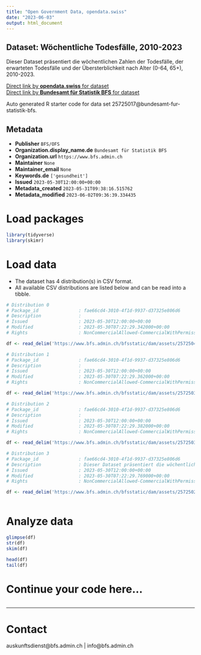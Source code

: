 ```yaml
---
title: "Open Government Data, opendata.swiss"
date: "2023-06-03"
output: html_document
---
```


## Dataset: Wöchentliche Todesfälle, 2010-2023

Dieser Dataset präsentiert die wöchentlichen Zahlen der Todesfälle, der erwarteten Todesfälle und der Übersterblichkeit nach Alter (0-64, 65+), 2010-2023.

[Direct link by **opendata.swiss** for dataset](https://opendata.swiss/de/dataset/wochentliche-todesfalle-2010-2023)<br>
[Direct link by **Bundesamt für Statistik BFS** for dataset](https://www.bfs.admin.ch/asset/de/ts-d-14.03.04.03-wr)

Auto generated R starter code for data set 25725017@bundesamt-fur-statistik-bfs.

## Metadata

- **Publisher** `BFS/OFS`
- **Organization.display_name.de** `Bundesamt für Statistik BFS`
- **Organization.url** `https://www.bfs.admin.ch`
- **Maintainer** `None`
- **Maintainer_email** `None`
- **Keywords.de** `['gesundheit']`
- **Issued** `2023-05-30T12:00:00+00:00`
- **Metadata_created** `2023-05-31T09:38:16.515762`
- **Metadata_modified** `2023-06-02T09:36:39.334435`


# Load packages

```r

library(tidyverse)
library(skimr)

```

# Load data

-   The dataset has 4 distribution(s) in CSV format.
-   All available CSV distributions are listed below and can be read into a tibble.

```r

# Distribution 0
# Package_id               : fae66cd4-3010-4f1d-9937-d37325e806d6
# Description              : 
# Issued                   : 2023-05-30T12:00:00+00:00
# Modified                 : 2023-05-30T07:22:29.342000+00:00
# Rights                   : NonCommercialAllowed-CommercialWithPermission-ReferenceRequired

df <- read_delim('https://www.bfs.admin.ch/bfsstatic/dam/assets/25725041/master')

# Distribution 1
# Package_id               : fae66cd4-3010-4f1d-9937-d37325e806d6
# Description              : 
# Issued                   : 2023-05-30T12:00:00+00:00
# Modified                 : 2023-05-30T07:22:29.362000+00:00
# Rights                   : NonCommercialAllowed-CommercialWithPermission-ReferenceRequired

df <- read_delim('https://www.bfs.admin.ch/bfsstatic/dam/assets/25725033/master')

# Distribution 2
# Package_id               : fae66cd4-3010-4f1d-9937-d37325e806d6
# Description              : 
# Issued                   : 2023-05-30T12:00:00+00:00
# Modified                 : 2023-05-30T07:22:29.382000+00:00
# Rights                   : NonCommercialAllowed-CommercialWithPermission-ReferenceRequired

df <- read_delim('https://www.bfs.admin.ch/bfsstatic/dam/assets/25725037/master')

# Distribution 3
# Package_id               : fae66cd4-3010-4f1d-9937-d37325e806d6
# Description              : Dieser Dataset präsentiert die wöchentlichen Zahlen der Todesfälle, der erwarteten Todesfälle und der Übersterblichkeit nach Alter (0-64, 65+), 2010-2023.
# Issued                   : 2023-05-30T12:00:00+00:00
# Modified                 : 2023-05-30T07:22:29.769000+00:00
# Rights                   : NonCommercialAllowed-CommercialWithPermission-ReferenceRequired

df <- read_delim('https://www.bfs.admin.ch/bfsstatic/dam/assets/25725029/master')



```

# Analyze data

```r

glimpse(df)
str(df)
skim(df)

head(df)
tail(df)

```

# Continue your code here...

```r

```

------------------------------------------------------------------------

# Contact

auskunftsdienst@bfs.admin.ch | info@bfs.admin.ch
